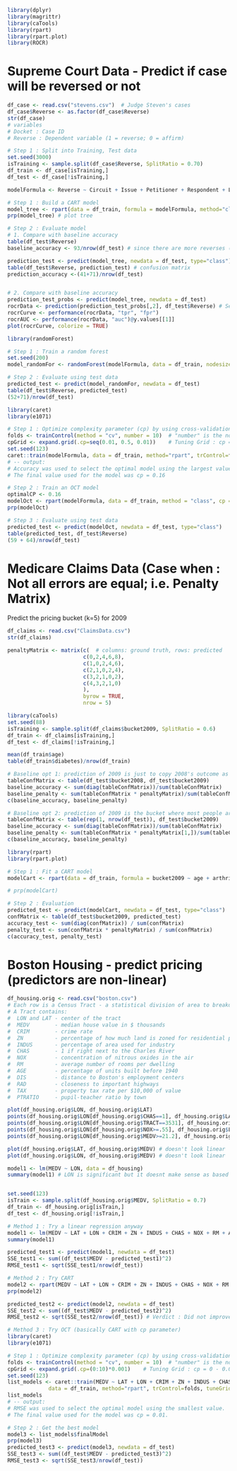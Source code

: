 

```r
library(dplyr)
library(magrittr)
library(caTools)
library(rpart)
library(rpart.plot)
library(ROCR)
```


# Supreme Court Data - Predict if case will be reversed or not
```r
df_case <- read.csv("stevens.csv")  # Judge Steven's cases
df_case$Reverse <- as.factor(df_case$Reverse)
str(df_case)  
# variables
# Docket : Case ID
# Reverse : Dependent variable (1 = reverse; 0 = affirm)

# Step 1 : Split into Training, Test data
set.seed(3000)
isTraining <- sample.split(df_case$Reverse, SplitRatio = 0.70)
df_train <- df_case[isTraining,]
df_test <- df_case[!isTraining,]

modelFormula <- Reverse ~ Circuit + Issue + Petitioner + Respondent + LowerCourt + Unconst
```


```r
# Step 1 : Build a CART model
model_tree <- rpart(data = df_train, formula = modelFormula, method="class", minbucket = 25)
prp(model_tree) # plot tree

# Step 2 : Evaluate model
# 1. Compare with baseline accuracy
table(df_test$Reverse)
baseline_accuracy <- 93/nrow(df_test) # since there are more reverses (93), then `baseline_accuracy` is the probability of getting it right when the prediction is always reverse

prediction_test <- predict(model_tree, newdata = df_test, type="class")
table(df_test$Reverse, prediction_test) # confusion matrix
prediction_accuracy <-(41+71)/nrow(df_test)


# 2. Compare with baseline accuracy
prediction_test_probs <- predict(model_tree, newdata = df_test)
rocrData <- prediction(prediction_test_probs[,2], df_test$Reverse) # Select 2nd col since it corresponds to Reverse
rocrCurve <- performance(rocrData, "tpr", "fpr")
rocrAUC <- performance(rocrData, "auc")@y.values[[1]]
plot(rocrCurve, colorize = TRUE)
```

```r
library(randomForest)

# Step 1 : Train a random forest
set.seed(200)
model_randomFor <- randomForest(modelFormula, data = df_train, nodesize = 25, ntree = 200)

# Step 2 : Evaluate using test data
predicted_test <- predict(model_randomFor, newdata = df_test)
table(df_test$Reverse, predicted_test)
(52+71)/nrow(df_test)
```

```r
library(caret)
library(e1071)

# Step 1 : Optimize complexity parameter (cp) by using cross-validation 
folds <- trainControl(method = "cv", number = 10)  # "number" is the no. of cross validation folds
cpGrid <- expand.grid(.cp=seq(0.01, 0.5, 0.01))    # Tuning Grid : cp = 0.01 - 0.5
set.seed(123)
caret::train(modelFormula, data = df_train, method="rpart", trControl=folds, tuneGrid = cpGrid)
# -- output:
# Accuracy was used to select the optimal model using the largest value.
# The final value used for the model was cp = 0.16

# Step 2 : Train an OCT model
optimalCP <- 0.16
modelOct <- rpart(modelFormula, data = df_train, method = "class", cp = optimalCP)
prp(modelOct)

# Step 3 : Evaluate using test data
predicted_test <- predict(modelOct, newdata = df_test, type="class")
table(predicted_test, df_test$Reverse)
(59 + 64)/nrow(df_test)
```


# Medicare Claims Data (Case when : Not all errors are equal; i.e. Penalty Matrix)
Predict the pricing bucket (k=5) for 2009
```r
df_claims <- read.csv("ClaimsData.csv")
str(df_claims)

penaltyMatrix <- matrix(c(  # columns: ground truth, rows: predicted
                        c(0,2,4,6,8),
                        c(1,0,2,4,6),
                        c(2,1,0,2,4),
                        c(3,2,1,0,2),
                        c(4,3,2,1,0)
                        ),
                        byrow = TRUE,
                        nrow = 5)

library(caTools)
set.seed(88)
isTraining <- sample.split(df_claims$bucket2009, SplitRatio = 0.6)
df_train <- df_claims[isTraining,]
df_test <- df_claims[!isTraining,]

mean(df_train$age)
table(df_train$diabetes)/nrow(df_train)
```

```r
# Baseline opt 1: prediction of 2009 is just to copy 2008's outcome as th predictions
tableConfMatrix <- table(df_test$bucket2008, df_test$bucket2009)
baseline_accuracy <- sum(diag(tableConfMatrix))/sum(tableConfMatrix)
baseline_penalty <- sum(tableConfMatrix * penaltyMatrix)/sum(tableConfMatrix)
c(baseline_accuracy, baseline_penalty)

# Baseline opt 2: prediction of 2009 is the bucket where most people are in (bucket 1)
tableConfMatrix <- table(rep(1, nrow(df_test)), df_test$bucket2009)
baseline_accuracy <- sum(diag(tableConfMatrix))/sum(tableConfMatrix)
baseline_penalty <- sum(tableConfMatrix * penaltyMatrix[1,])/sum(tableConfMatrix)
c(baseline_accuracy, baseline_penalty)
```

```r
library(rpart)
library(rpart.plot)

# Step 1 : Fit a CART model
modelCart <- rpart(data = df_train, formula = bucket2009 ~ age + arthritis + alzheimers + cancer + copd + depression + diabetes + heart.failure + ihd + kidney + osteoporosis + stroke + bucket2008 + reimbursement2008, method="class", cp=0.00005, parms = list(loss=penaltyMatrix))

# prp(modelCart)

# Step 2 : Evaluation
predicted_test <- predict(modelCart, newdata = df_test, type="class")
confMatrix <- table(df_test$bucket2009, predicted_test)
accuracy_test <- sum(diag(confMatrix)) / sum(confMatrix)
penalty_test <- sum(confMatrix * penaltyMatrix) / sum(confMatrix)
c(accuracy_test, penalty_test)
```


# Boston Housing - predict pricing (predictors are non-linear)
```r
df_housing.orig <- read.csv("boston.csv")
# Each row is a Census Tract - a statistical division of area to breakdown towns and cities
# A Tract contains:
#  LON and LAT - center of the tract
#  MEDV        - median house value in $ thousands
#  CRIM        - crime rate 
#  ZN          - percentage of how much land is zoned for residential properties
#  INDUS       - percentage of area used for industry
#  CHAS        - 1 if right next to the Charles River
#  NOX         - concentration of nitrous oxides in the air
#  RM          - average number of rooms per dwelling
#  AGE         - percentage of units built before 1940
#  DIS         - distance to Boston's employment centers
#  RAD         - closeness to important highways
#  TAX         - property tax rate per $10,000 of value
#  PTRATIO     - pupil-teacher ratio by town

plot(df_housing.orig$LON, df_housing.orig$LAT)
points(df_housing.orig$LON[df_housing.orig$CHAS==1], df_housing.orig$LAT[df_housing.orig$CHAS==1], col="blue", pch=19)
points(df_housing.orig$LON[df_housing.orig$TRACT==3531], df_housing.orig$LAT[df_housing.orig$TRACT==3531], col="red", pch=19)
points(df_housing.orig$LON[df_housing.orig$NOX>=.55], df_housing.orig$LAT[df_housing.orig$NOX>=.55], col="green", pch=19)
points(df_housing.orig$LON[df_housing.orig$MEDV>=21.2], df_housing.orig$LAT[df_housing.orig$MEDV>=21.2], col="blue", pch="$")

plot(df_housing.orig$LAT, df_housing.orig$MEDV) # doesn't look linear
plot(df_housing.orig$LON, df_housing.orig$MEDV) # doesn't look linear

model1 <- lm(MEDV ~ LON, data = df_housing)
summary(model1) # LON is significant but it doesnt make sense as based on the plot(LON, MEDV)


set.seed(123)
isTrain <- sample.split(df_housing.orig$MEDV, SplitRatio = 0.7)
df_train <- df_housing.orig[isTrain,]
df_test <- df_housing.orig[!isTrain,]
```


```r
# Method 1 : Try a linear regression anyway
model1 <- lm(MEDV ~ LAT + LON + CRIM + ZN + INDUS + CHAS + NOX + RM + AGE + DIS + RAD + TAX + PTRATIO, data = df_train)
summary(model1)

predicted_test1 <- predict(model1, newdata = df_test)
SSE_test1 <- sum((df_test$MEDV - predicted_test1)^2)
RMSE_test1 <- sqrt(SSE_test1/nrow(df_test))
```

```r
# Method 2 : Try CART
model2 <- rpart(MEDV ~ LAT + LON + CRIM + ZN + INDUS + CHAS + NOX + RM + AGE + DIS + RAD + TAX + PTRATIO, minbucket = 50, data = df_train)
prp(model2)

predicted_test2 <- predict(model2, newdata = df_test)
SSE_test2 <- sum((df_test$MEDV - predicted_test2)^2)
RMSE_test2 <- sqrt(SSE_test2/nrow(df_test)) # Verdict : Did not improve linear regression
```
```r
# Method 3 : Try OCT (basically CART with cp parameter)
library(caret)
library(e1071)

# Step 1 : Optimize complexity parameter (cp) by using cross-validation 
folds <- trainControl(method = "cv", number = 10)  # "number" is the no. of cross validation folds
cpGrid <- expand.grid(.cp=(0:10)*0.001)    # Tuning Grid : cp = 0 - 0.01
set.seed(123)
list_models <- caret::train(MEDV ~ LAT + LON + CRIM + ZN + INDUS + CHAS + NOX + RM + AGE + DIS + RAD + TAX + PTRATIO, 
             data = df_train, method="rpart", trControl=folds, tuneGrid = cpGrid)
list_models
# -- output:
# RMSE was used to select the optimal model using the smallest value.
# The final value used for the model was cp = 0.01.

# Step 2 : Get the best model
model3 <- list_models$finalModel
prp(model3)
predicted_test3 <- predict(model3, newdata = df_test)
SSE_test3 <- sum((df_test$MEDV - predicted_test3)^2)
RMSE_test3 <- sqrt(SSE_test3/nrow(df_test))
```

